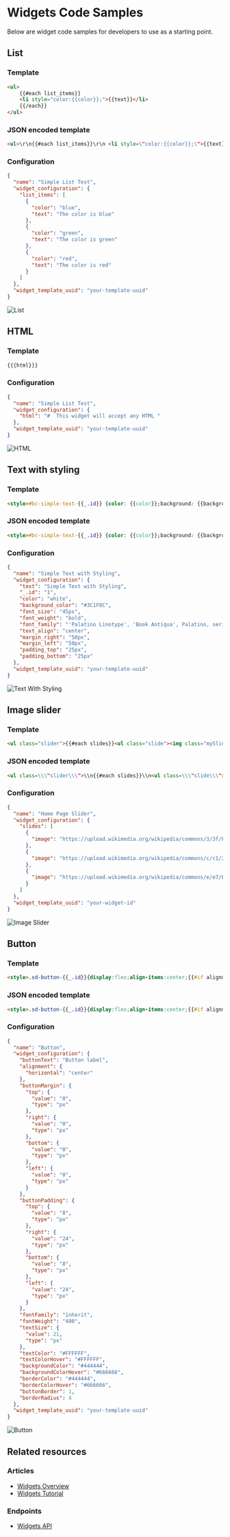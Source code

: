 # Widgets Code Samples



Below are widget code samples for developers to use as a starting point.

## List

### Template

```html showLineNumbers copy
<ul>
    {{#each list_items}}
    <li style="color:{{color}};">{{text}}</li>
    {{/each}}
</ul>
```

### JSON encoded template

```html showLineNumbers copy
<ul>\r\n{{#each list_items}}\r\n <li style=\"color:{{color}};\">{{text}}<\/li>\r\n{{\/each}}\r\n<\/ul>
```

### Configuration

```json showLineNumbers copy
{
  "name": "Simple List Test",
  "widget_configuration": {
    "list_items": [
      {
        "color": "blue",
        "text": "The color is blue"
      },
      {
        "color": "green",
        "text": "The color is green"
      },
      {
        "color": "red",
        "text": "The color is red"
      }
    ]
  },
  "widget_template_uuid": "your-template-uuid"
}
```

![List](https://raw.githubusercontent.com/bigcommerce/dev-docs/master/assets/images/widgets-code-samples-01.png "List")

## HTML

### Template

```html showLineNumbers copy
{{{html}}}
```

### Configuration

```json showLineNumbers copy
{
  "name": "Simple List Test",
  "widget_configuration": {
    "html": "#  This widget will accept any HTML "
  },
  "widget_template_uuid": "your-template-uuid"
}
```

![HTML](https://raw.githubusercontent.com/bigcommerce/dev-docs/master/assets/images/widgets-code-samples-01.png "HTML")

## Text with styling

### Template

```html showLineNumbers copy
<style>#bc-simple-text-{{_.id}} {color: {{color}};background: {{background_color}};font-size: {{font_size}};font-style: {{font_style}};font-weight: {{font_weight}};font-family: {{font_family}};text-align: {{text_align}};margin-top: {{margin_top}};margin-bottom: {{margin_bottom}};margin-left: {{margin_left}};margin-right: {{margin_right}};padding-top: {{padding_top}};padding-bottom: {{padding_bottom}};padding-left: {{padding_left}};padding-right: {{padding_right}};}</style><p id='bc-simple-text-{{_.id}}'>{{text}}</p>
```

### JSON encoded template

```html showLineNumbers copy
<style>#bc-simple-text-{{_.id}} {color: {{color}};background: {{background_color}};font-size: {{font_size}};font-style: {{font_style}};font-weight: {{font_weight}};font-family: {{font_family}};text-align: {{text_align}};margin-top: {{margin_top}};margin-bottom: {{margin_bottom}};margin-left: {{margin_left}};margin-right: {{margin_right}};padding-top: {{padding_top}};padding-bottom: {{padding_bottom}};padding-left: {{padding_left}};padding-right: {{padding_right}};}<\/style><p id='bc-simple-text-{{_.id}}'>{{text}}<\/p>
```

### Configuration

```json showLineNumbers copy
{
  "name": "Simple Text with Styling",
  "widget_configuration": {
    "text": "Simple Text with Styling",
    "_.id": "1",
    "color": "white",
    "background_color": "#3C1F8C",
    "font_size": "45px",
    "font_weight": "bold",
    "font_family": "'Palatino Linotype', 'Book Antiqua', Palatino, serif",
    "text_align": "center",
    "margin_right": "50px",
    "margin_left": "50px",
    "padding_top": "25px",
    "padding_bottom": "25px"
  },
  "widget_template_uuid": "your-template-uuid"
}
```


![Text With Styling](https://raw.githubusercontent.com/bigcommerce/dev-docs/master/assets/images/widgets-code-samples-01.png "Text With Styling")

## Image slider

### Template

```html showLineNumbers copy
<ul class="slider">{{#each slides}}<ul class="slide"><img class="mySlides" src="{{image}}"/></ul>{{/each}}</ul><script>var slideIndex=0;carousel();function carousel(){var i;var x=document.getElementsByClassName("mySlides");for (i=0; i < x.length; i++){x[i].style.display="none";}slideIndex++;if (slideIndex > x.length){slideIndex=1}x[slideIndex-1].style.display="block"; setTimeout(carousel, 4000); // Change image every 4 seconds}</script>
```

### JSON encoded template

```html showLineNumbers copy
<ul class=\\\"slider\\\">\\n{{#each slides}}\\n<ul class=\\\"slide\\\"><img class=\\\"mySlides\\\" src=\\\"{{image}}\\\"\/><\/ul>\\n{{\/each}}\\n<\/ul>\\n<script>\\nvar slideIndex = 0;\\ncarousel();\\nfunction carousel() {\\nvar i;\\nvar x = document.getElementsByClassName(\\\"mySlides\\\");\\nfor (i = 0; i < x.length; i++) {\\nx[i].style.display = \\\"none\\\"; \\n}\\nslideIndex++;\\nif (slideIndex > x.length) {slideIndex = 1} \\nx[slideIndex-1].style.display = \\\"block\\\"; \\nsetTimeout(carousel, 4000); \/\/ Change image every 4 seconds\\n}\\n<\/script>
```

### Configuration

```json showLineNumbers copy
{
  "name": "Home Page Slider",
  "widget_configuration": {
    "slides": [
      {
        "image": "https://upload.wikimedia.org/wikipedia/commons/3/3f/Puppy_French_Bulldog.jpg"
      },
      {
        "image": "https://upload.wikimedia.org/wikipedia/commons/c/c1/2009-04-21_APBT_pup_on_deck.jpg"
      },
      {
        "image": "https://upload.wikimedia.org/wikipedia/commons/e/e7/Beagle_puppy_Cadet.jpg"
      }
    ]
  },
  "widget_template_uuid": "your-widget-id"
}
```

![Image Slider](https://raw.githubusercontent.com/bigcommerce/dev-docs/master/assets/images/widgets-code-samples-04.png "Image Slider")

## Button

### Template

```html showLineNumbers copy
<style>.sd-button-{{_.id}}{display:flex;align-items:center;{{#if alignment.horizontal '===' 'center'}}justify-content: center;{{else if alignment.horizontal '===' 'left'}}justify-content: flex-start;{{else if alignment.horizontal '===' 'right'}}justify-content: flex-end;{{/if}}}.sd-button-{{_.id}}a{color:{{textColor}};font-size:{{textSize.value}}{{textSize.type}};font-family:{{fontFamily}};font-weight:{{fontWeight}};padding-top:{{buttonPadding.top.value}}{{buttonPadding.top.type}};padding-right:{{buttonPadding.right.value}}{{buttonPadding.right.type}};padding-bottom:{{buttonPadding.bottom.value}}{{buttonPadding.bottom.type}};padding-left:{{buttonPadding.left.value}}{{buttonPadding.left.type}};margin-top:{{buttonMargin.top.value}}{{buttonMargin.top.type}};margin-right:{{buttonMargin.right.value}}{{buttonMargin.right.type}};margin-bottom:{{buttonMargin.bottom.value}}{{buttonMargin.bottom.type}};margin-left:{{buttonMargin.left.value}}{{buttonMargin.left.type}};text-align:center;text-decoration:none}.sd-button-{{_.id}}a{background-color:{{backgroundColor}};border:{{buttonBorder}}px solid{{borderColor}};border-radius:{{borderRadius}}px}.sd-button-{{_.id}}a:hover{background-color:{{backgroundColorHover}};border-color:{{borderColorHover}};color:{{textColorHover}}}@media only screen and (max-width: 700px){.sd-button-{{_.id}}{}}</style><div class="sd-button-widget sd-button-{{_.id}}"> <a href="{{buttonLink}}" role="button">{{buttonText}}</a></div>
```

### JSON encoded template

```html showLineNumbers copy
<style>.sd-button-{{_.id}}{display:flex;align-items:center;{{#if alignment.horizontal '===' 'center'}}justify-content: center;{{else if alignment.horizontal '===' 'left'}}justify-content: flex-start;{{else if alignment.horizontal '===' 'right'}}justify-content: flex-end;{{\/if}}}.sd-button-{{_.id}}a{color:{{textColor}};font-size:{{textSize.value}}{{textSize.type}};font-family:{{fontFamily}};font-weight:{{fontWeight}};padding-top:{{buttonPadding.top.value}}{{buttonPadding.top.type}};padding-right:{{buttonPadding.right.value}}{{buttonPadding.right.type}};padding-bottom:{{buttonPadding.bottom.value}}{{buttonPadding.bottom.type}};padding-left:{{buttonPadding.left.value}}{{buttonPadding.left.type}};margin-top:{{buttonMargin.top.value}}{{buttonMargin.top.type}};margin-right:{{buttonMargin.right.value}}{{buttonMargin.right.type}};margin-bottom:{{buttonMargin.bottom.value}}{{buttonMargin.bottom.type}};margin-left:{{buttonMargin.left.value}}{{buttonMargin.left.type}};text-align:center;text-decoration:none}.sd-button-{{_.id}}a{background-color:{{backgroundColor}};border:{{buttonBorder}}px solid{{borderColor}};border-radius:{{borderRadius}}px}.sd-button-{{_.id}}a:hover{background-color:{{backgroundColorHover}};border-color:{{borderColorHover}};color:{{textColorHover}}}@media only screen and (max-width: 700px){.sd-button-{{_.id}}{}}<\/style><div class=\"sd-button-widget sd-button-{{_.id}}\"> <a href=\"{{buttonLink}}\" role=\"button\">{{buttonText}}<\/a><\/div>

```

### Configuration

```json showLineNumbers copy
{
  "name": "Button",
  "widget_configuration": {
    "buttonText": "Button label",
    "alignment": {
      "horizontal": "center"
    },
    "buttonMargin": {
      "top": {
        "value": "0",
        "type": "px"
      },
      "right": {
        "value": "0",
        "type": "px"
      },
      "bottom": {
        "value": "0",
        "type": "px"
      },
      "left": {
        "value": "0",
        "type": "px"
      }
    },
    "buttonPadding": {
      "top": {
        "value": "8",
        "type": "px"
      },
      "right": {
        "value": "24",
        "type": "px"
      },
      "bottom": {
        "value": "8",
        "type": "px"
      },
      "left": {
        "value": "24",
        "type": "px"
      }
    },
    "fontFamily": "inherit",
    "fontWeight": "400",
    "textSize": {
      "value": 21,
      "type": "px"
    },
    "textColor": "#FFFFFF",
    "textColorHover": "#FFFFFF",
    "backgroundColor": "#444444",
    "backgroundColorHover": "#666666",
    "borderColor": "#444444",
    "borderColorHover": "#666666",
    "buttonBorder": 1,
    "borderRadius": 4
  },
  "widget_template_uuid": "your-template-uuid"
}
```

![Button](https://raw.githubusercontent.com/bigcommerce/dev-docs/master/assets/images/widgets-code-samples-05.png "Button")

## Related resources

### Articles
* [Widgets Overview](/docs/storefront/widgets)
* [Widgets Tutorial](/docs/storefront/widgets/guide)

### Endpoints
* [Widgets API](/docs/rest-content/widgets)